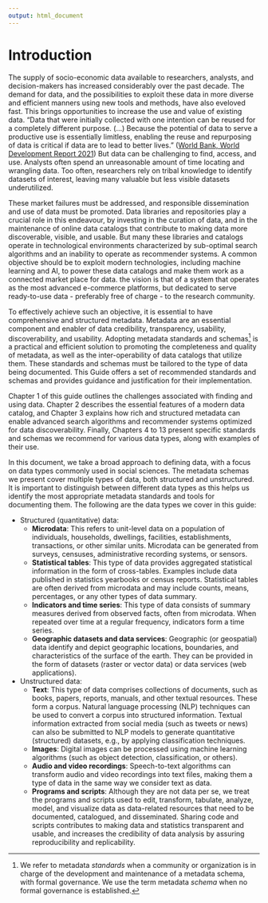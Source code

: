 ---
output: html_document
---

# Introduction {-}

The supply of socio-economic data available to researchers, analysts, and decision-makers has increased considerably over the past decade. The demand for data, and the possibilities to exploit these data in more diverse and efficient manners using new tools and methods, have also eveloved fast. This brings opportunities to increase the use and value of existing data. "Data that were initially collected with one intention can be reused for a completely different purpose. (…) Because the potential of data to serve a productive use is essentially limitless, enabling the reuse and repurposing of data is critical if data are to lead to better lives.” ([World Bank, World Development Report 2021](https://www.worldbank.org/en/publication/wdr2021)) But data can be challenging to find, access, and use. Analysts often spend an unreasonable amount of time locating and wrangling data. Too often, researchers rely on tribal knowledge to identify datasets of interest, leaving many valuable but less visible datasets underutilized.

These market failures must be addressed, and responsible dissemination and use of data must be promoted. Data libraries and repositories play a crucial role in this endeavour, by investing in the curation of data, and in the maintenance of online data catalogs that contribute to making data more discoverable, visible, and usable. But many these libraries and catalogs operate in technological environments characterized by sub-optimal search algorithms and an inability to operate as recommender systems. A common objective should be to exploit modern technologies, including machine learning and AI, to power these data catalogs and make them work as a connected market place for data. the vision is that of a system that operates as the most advanced e-commerce platforms, but dedicated to serve ready-to-use data - preferably free of charge - to the research community. 

To effectively achieve such an objective, it is essential to have comprehensive and structured metadata. Metadata are an essential component and enabler of data credibility, transparency, usability, discoverability, and usability. Adopting metadata standards and schemas[^1] is a practical and efficient solution to promoting the completeness and quality of metadata, as well as the inter-operability of data catalogs that utilize them. These standards and schemas must be tailored to the type of data being documented. This Guide offers a set of recommended standards and schemas and provides guidance and justification for their implementation.

Chapter 1 of this guide outlines the challenges associated with finding and using data. Chapter 2 describes the essential features of a modern data catalog, and Chapter 3 explains how rich and structured metadata can enable advanced search algorithms and recommender systems optimized for data discoverability. Finally, Chapters 4 to 13 present specific standards and schemas we recommend for various data types, along with examples of their use.

In this document, we take a broad approach to defining data, with a focus on data types commonly used in social sciences. The metadata schemas we present cover multiple types of data, both structured and unstructured. It is important to distinguish between different data types as this helps us identify the most appropriate metadata standards and tools for documenting them. The following are the data types we cover in this guide:

- Structured (quantitative) data:
   - **Microdata**: This refers to unit-level data on a population of individuals, households, dwellings, facilities, establishments, transactions, or other similar units. Microdata can be generated from surveys, censuses, administrative recording systems, or sensors.
   - **Statistical tables**: This type of data provides aggregated statistical information in the form of cross-tables. Examples include data published in statistics yearbooks or census reports. Statistical tables are often derived from microdata and may include counts, means, percentages, or any other types of data summary.
   - **Indicators and time series**: This type of data consists of summary measures derived from observed facts, often from microdata. When repeated over time at a regular frequency, indicators form a time series.
   - **Geographic datasets and data services**: Geographic (or geospatial) data identify and depict geographic locations, boundaries, and characteristics of the surface of the earth. They can be provided in the form of datasets (raster or vector data) or data services (web applications).

- Unstructured data:
   - **Text**: This type of data comprises collections of documents, such as books, papers, reports, manuals, and other textual resources. These form a corpus. Natural language processing (NLP) techniques can be used to convert a corpus into structured information. Textual information extracted from social media (such as tweets or news) can also be submitted to NLP models to generate quantitative (structured) datasets, e.g., by applying classification techniques.
   - **Images**: Digital images can be processed using machine learning algorithms (such as object detection, classification, or others).
   - **Audio and video recordings**: Speech-to-text algorithms can transform audio and video recordings into text files, making them a type of data in the same way we consider text as data.
   - **Programs and scripts**: Although they are not data per se, we treat the programs and scripts used to edit, transform, tabulate, analyze, model, and visualize data as data-related resources that need to be documented, catalogued, and disseminated. Sharing code and scripts contributes to making data and statistics transparent and usable, and increases the credibility of data analysis by assuring reproducibility and replicability.

[^1]: We refer to metadata *standards* when a community or organization is in charge of the development and maintenance of a metadata schema, with formal governance. We use the term metadata *schema* when no formal governance is established.  
